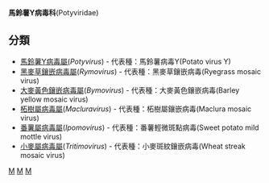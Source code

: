 {{Automatic taxobox
| taxon = Potyviridae
| authority = 
| subdivision_ranks = [[属|属]]
| subdivision = 
馬鈴薯Y病毒屬<br />
黑麥草鑲嵌病毒屬<br />
大麥黃色鑲嵌病毒屬<br />
柘樹屬病毒屬<br />
番薯屬病毒屬<br />
小麥屬病毒屬<br />
}}

'''馬鈴薯Y病毒科'''(Potyviridae)

== 分類 ==
* [[馬鈴薯Y病毒屬(|馬鈴薯Y病毒屬(]]''Potyvirus'') - 代表種：馬鈴薯病毒Y(Potato virus Y)
* [[黑麥草鑲嵌病毒屬|黑麥草鑲嵌病毒屬]](''Rymovirus'') - 代表種：黑麥草鑲嵌病毒(Ryegrass mosaic virus)
* [[大麥黃色鑲嵌病毒屬|大麥黃色鑲嵌病毒屬]](''Bymovirus'') - 代表種：大麥黃色鑲嵌病毒(Barley yellow mosaic virus)
* [[柘樹屬病毒屬|柘樹屬病毒屬]](''Macluravirus'') - 代表種：柘樹屬鑲嵌病毒(Maclura mosaic virus)
* [[番薯屬病毒屬|番薯屬病毒屬]](''Ipomovirus'') - 代表種：番薯輕微斑點病毒(Sweet potato mild mottle virus)
* [[小麥屬病毒屬|小麥屬病毒屬]](''Tritimovirus'') - 代表種：小麥斑紋鑲嵌病毒(Wheat streak mosaic virus)

{{virus-stub}}
{{taxonbar}}
[[Category:正链单股RNA病毒|M]]
[[Category:病毒科|M]]
[[Category:核糖病毒域|M]]